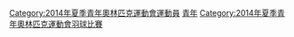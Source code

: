[[Category:2014年夏季青年奧林匹克運動會運動員|Category:2014年夏季青年奧林匹克運動會運動員]]
[[Category:青年奥运羽毛球运动员|青年]]
[[Category:2014年夏季青年奧林匹克運動會羽球比賽|Category:2014年夏季青年奧林匹克運動會羽球比賽]]